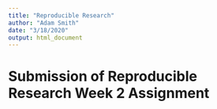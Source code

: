 ```yaml
---
title: "Reproducible Research"
author: "Adam Smith"
date: "3/18/2020"
output: html_document
---
```


# Submission of Reproducible Research Week 2 Assignment

